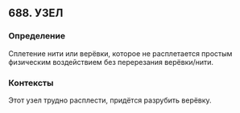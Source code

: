 ## 688. УЗЕЛ
### Определение
Сплетение нити или верёвки, которое не расплетается простым физическим воздействием без перерезания верёвки/нити.

### Контексты
Этот узел трудно расплести, придётся разрубить верёвку.

